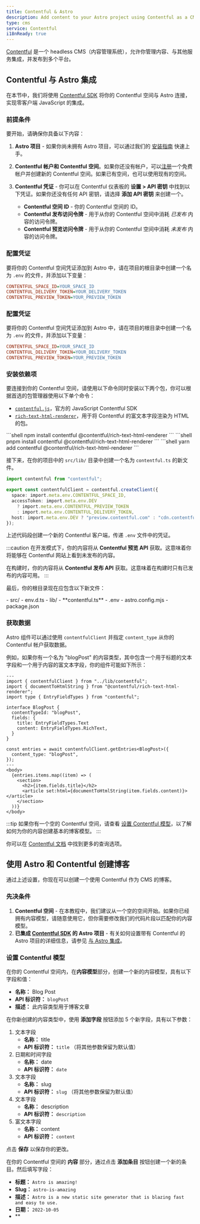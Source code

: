 ```yaml
---
title: Contentful & Astro
description: Add content to your Astro project using Contentful as a CMS
type: cms
service: Contentful
i18nReady: true
---
```



[Contentful](https://www.contentful.com/) 是一个 headless CMS（内容管理系统），允许你管理内容、与其他服务集成，并发布到多个平台。

## Contentful 与 Astro 集成

在本节中，我们将使用 [Contentful SDK](https://github.com/contentful/contentful.js) 将你的 Contentful 空间与 Astro 连接，实现零客户端 JavaScript 的集成。

### 前提条件

要开始，请确保你具备以下内容：

1. **Astro 项目** - 如果你尚未拥有 Astro 项目，可以通过我们的 [安装指南](/zh-cn/install/auto/) 快速上手。

2. **Contentful 帐户和 Contentful 空间**。如果你还没有帐户，可以[注册](https://www.contentful.com/sign-up/)一个免费帐户并创建新的 Contentful 空间。如果已有空间，也可以使用现有的空间。

3. **Contentful 凭证** - 你可以在 Contentful 仪表板的 **设置 > API 密钥** 中找到以下凭证。如果你还没有任何 API 密钥，请选择 **添加 API 密钥** 来创建一个。

    - **Contentful 空间 ID** - 你的 Contentful 空间的 ID。
    - **Contentful 发布访问令牌** - 用于从你的 Contentful 空间中消耗 _已发布_ 内容的访问令牌。
    - **Contentful 预览访问令牌** - 用于从你的 Contentful 空间中消耗 _未发布_ 内容的访问令牌。

### 配置凭证

要将你的 Contentful 空间凭证添加到 Astro 中，请在项目的根目录中创建一个名为 `.env` 的文件，并添加以下变量：

```ini title=".env"
CONTENTFUL_SPACE_ID=YOUR_SPACE_ID
CONTENTFUL_DELIVERY_TOKEN=YOUR_DELIVERY_TOKEN
CONTENTFUL_PREVIEW_TOKEN=YOUR_PREVIEW_TOKEN
```
### 配置凭证

要将你的 Contentful 空间凭证添加到 Astro 中，请在项目的根目录中创建一个名为 `.env` 的文件，并添加以下变量：

```ini title=".env"
CONTENTFUL_SPACE_ID=YOUR_SPACE_ID
CONTENTFUL_DELIVERY_TOKEN=YOUR_DELIVERY_TOKEN
CONTENTFUL_PREVIEW_TOKEN=YOUR_PREVIEW_TOKEN
```

### 安装依赖项

要连接到你的 Contentful 空间，请使用以下命令同时安装以下两个包，你可以根据首选的包管理器使用以下单个命令：

- [`contentful.js`](https://github.com/contentful/contentful.js)，官方的 JavaScript Contentful SDK
- [`rich-text-html-renderer`](https://github.com/contentful/rich-text/tree/master/packages/rich-text-html-renderer)，用于将 Contentful 的富文本字段渲染为 HTML 的包。

<PackageManagerTabs>
  <Fragment slot="npm">
  ```shell
  npm install contentful @contentful/rich-text-html-renderer
  ```
  </Fragment>
  <Fragment slot="pnpm">
  ```shell
  pnpm install contentful @contentful/rich-text-html-renderer
  ```
  </Fragment>
  <Fragment slot="yarn">
  ```shell
  yarn add contentful @contentful/rich-text-html-renderer
  ```
  </Fragment>
</PackageManagerTabs>

接下来，在你的项目中的 `src/lib/` 目录中创建一个名为 `contentful.ts` 的新文件。

```ts title="src/lib/contentful.ts"
import contentful from "contentful";

export const contentfulClient = contentful.createClient({
  space: import.meta.env.CONTENTFUL_SPACE_ID,
  accessToken: import.meta.env.DEV
    ? import.meta.env.CONTENTFUL_PREVIEW_TOKEN
    : import.meta.env.CONTENTFUL_DELIVERY_TOKEN,
  host: import.meta.env.DEV ? "preview.contentful.com" : "cdn.contentful.com",
});
```

上述代码段创建一个新的 Contentful 客户端，传递 `.env` 文件中的凭证。

:::caution
在开发模式下，你的内容将从 **Contentful 预览 API** 获取。这意味着你将能够在 Contentful 网站上看到未发布的内容。

在构建时，你的内容将从 **Contentful 发布 API** 获取。这意味着在构建时只有已发布的内容可用。
:::

最后，你的根目录现在应包含以下新文件：

<FileTree title="项目结构">
- src/
  - env.d.ts
  - lib/
    - **contentful.ts**
- .env
- astro.config.mjs
- package.json
</FileTree>

### 获取数据

Astro 组件可以通过使用 `contentfulClient` 并指定 `content_type` 从你的 Contentful 帐户获取数据。

例如，如果你有一个名为 "blogPost" 的内容类型，其中包含一个用于标题的文本字段和一个用于内容的富文本字段，你的组件可能如下所示：

```astro
---
import { contentfulClient } from "../lib/contentful";
import { documentToHtmlString } from "@contentful/rich-text-html-renderer";
import type { EntryFieldTypes } from "contentful";

interface BlogPost {
  contentTypeId: "blogPost",
  fields: {
    title: EntryFieldTypes.Text
    content: EntryFieldTypes.RichText,
  }
}

const entries = await contentfulClient.getEntries<BlogPost>({
  content_type: "blogPost",
});
---
<body>
  {entries.items.map((item) => (
    <section>
      <h2>{item.fields.title}</h2>
      <article set:html={documentToHtmlString(item.fields.content)}></article>
    </section>
  ))}
</body>
```

:::tip
如果你有一个空的 Contentful 空间，请查看 [设置 Contentful 模型](#设置-contentful-模型)，以了解如何为你的内容创建基本的博客模型。
:::

你可以在 [Contentful 文档](https://contentful.github.io/contentful.js/) 中找到更多的查询选项。

## 使用 Astro 和 Contentful 创建博客

通过上述设置，你现在可以创建一个使用 Contentful 作为 CMS 的博客。

### 先决条件

1. **Contentful 空间** - 在本教程中，我们建议从一个空的空间开始。如果你已经拥有内容模型，请随意使用它，但你需要修改我们的代码片段以匹配你的内容模型。
2. **已集成 [Contentful SDK](https://github.com/contentful/contentful.js) 的 Astro 项目** - 有关如何设置带有 Contentful 的 Astro 项目的详细信息，请参见 [与 Astro 集成](#与-astro-集成)。

### 设置 Contentful 模型

在你的 Contentful 空间内，在**内容模型**部分，创建一个新的内容模型，具有以下字段和值：

- **名称：** Blog Post
- **API 标识符：** `blogPost`
- **描述：** 此内容类型用于博客文章

在你新创建的内容类型中，使用 **添加字段** 按钮添加 5 个新字段，具有以下参数：

1. 文本字段
    - **名称：** title
    - **API 标识符：** `title`
    （将其他参数保留为默认值）
2. 日期和时间字段
    - **名称：** date
    - **API 标识符：** `date`
3. 文本字段
    - **名称：** slug
    - **API 标识符：** `slug`
    （将其他参数保留为默认值）
4. 文本字段
    - **名称：** description
    - **API 标识符：** `description`
5. 富文本字段
    - **名称：** content
    - **API 标识符：** `content`

点击 **保存** 以保存你的更改。

在你的 Contentful 空间的 **内容** 部分，通过点击 **添加条目** 按钮创建一个新的条目。然后填写字段：

- **标题：** `Astro is amazing!`
- **Slug：** `astro-is-amazing`
- **描述：** `Astro is a new static site generator that is blazing fast and easy to use.`
- **日期：** `2022-10-05`
- **
